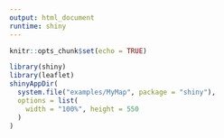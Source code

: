 ```yaml
---
output: html_document
runtime: shiny
---
```


```r
knitr::opts_chunk$set(echo = TRUE)
```


```r
library(shiny)
library(leaflet)
shinyAppDir(
  system.file("examples/MyMap", package = "shiny"),
  options = list(
    width = "100%", height = 550
  )
)
```

